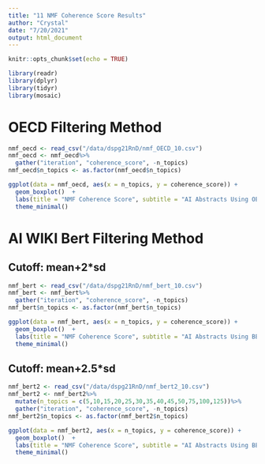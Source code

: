 ```yaml
---
title: "11 NMF Coherence Score Results"
author: "Crystal"
date: "7/20/2021"
output: html_document
---
```


```r
knitr::opts_chunk$set(echo = TRUE)
```

```r
library(readr)
library(dplyr)
library(tidyr)
library(mosaic)
```

# OECD Filtering Method

```r
nmf_oecd <- read_csv("/data/dspg21RnD/nmf_OECD_10.csv")
nmf_oecd <- nmf_oecd%>%
  gather("iteration", "coherence_score", -n_topics)
nmf_oecd$n_topics <- as.factor(nmf_oecd$n_topics)
```

```r
ggplot(data = nmf_oecd, aes(x = n_topics, y = coherence_score)) +
  geom_boxplot()  +
  labs(title = "NMF Coherence Score", subtitle = "AI Abstracts Using OECD Filtering Method", x= "Number of Topics", y = "Coherence Score (10 runs)") +
  theme_minimal()
```

# AI WIKI Bert Filtering Method
## Cutoff: mean+2*sd
```r
nmf_bert <- read_csv("/data/dspg21RnD/nmf_bert_10.csv")
nmf_bert <- nmf_bert%>%
  gather("iteration", "coherence_score", -n_topics)
nmf_bert$n_topics <- as.factor(nmf_bert$n_topics)
```

```r
ggplot(data = nmf_bert, aes(x = n_topics, y = coherence_score)) +
  geom_boxplot()  +
  labs(title = "NMF Coherence Score", subtitle = "AI Abstracts Using BERT Filtering Method (Cutoff: mean+ 2*sd )", x= "Number of Topics", y = "Coherence Score (10 runs)") +
  theme_minimal()
```

## Cutoff: mean+2.5*sd
```r

nmf_bert2 <- read_csv("/data/dspg21RnD/nmf_bert2_10.csv")
nmf_bert2 <- nmf_bert2%>%
  mutate(n_topics = c(5,10,15,20,25,30,35,40,45,50,75,100,125))%>%
  gather("iteration", "coherence_score", -n_topics)
nmf_bert2$n_topics <- as.factor(nmf_bert2$n_topics)
```

```r
ggplot(data = nmf_bert2, aes(x = n_topics, y = coherence_score)) +
  geom_boxplot()  +
  labs(title = "NMF Coherence Score", subtitle = "AI Abstracts Using BERT Filtering Method (Cutoff: mean+ 2.5*sd )", x= "Number of Topics", y = "Coherence Score (10 runs)") +
  theme_minimal()
```